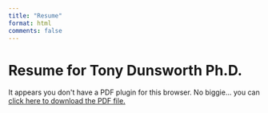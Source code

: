 ```yaml
---
title: "Resume"
format: html
comments: false
---
```


# Resume for Tony Dunsworth Ph.D.

```{=html}
<object data="/assets/Dunsworth_Resume.pdf" type="application/pdf" width="100%" height="100%" style="min-height:100vh;">
    <p>It appears you don't have a PDF plugin for this browser.
    No biggie... you can <a href="/assets/Dunsworth_Resume.pdf">click here to
    download the PDF file.</a></p>
</object>
```